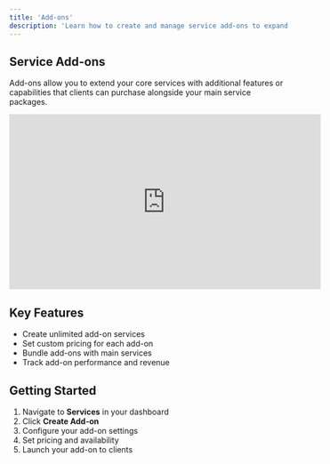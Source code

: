 ```yaml
---
title: 'Add-ons'
description: 'Learn how to create and manage service add-ons to expand your service offerings'
---
```


## Service Add-ons

Add-ons allow you to extend your core services with additional features or capabilities that clients can purchase alongside your main service packages.

<iframe
  width="560"
  height="315"
  src="https://www.youtube.com/embed/YOUR_VIDEO_ID"
  title="Service Add-ons Tutorial"
  frameborder="0"
  allow="accelerometer; autoplay; clipboard-write; encrypted-media; gyroscope; picture-in-picture"
  allowfullscreen
></iframe>

## Key Features

- Create unlimited add-on services
- Set custom pricing for each add-on
- Bundle add-ons with main services
- Track add-on performance and revenue

## Getting Started

1. Navigate to **Services** in your dashboard
2. Click **Create Add-on**
3. Configure your add-on settings
4. Set pricing and availability
5. Launch your add-on to clients